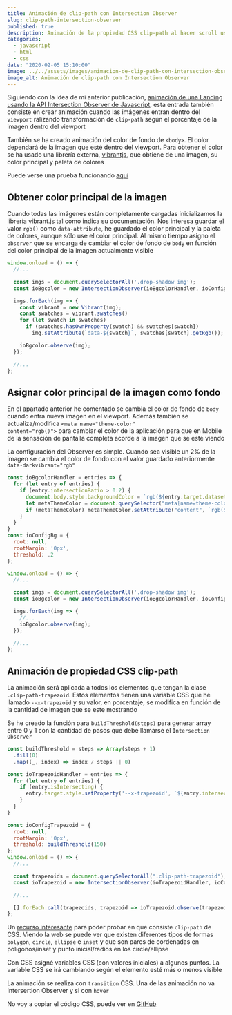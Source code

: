 ---
title: Animación de clip-path con Intersection Observer
slug: clip-path-intersection-observer
published: true
description: Animación de la propiedad CSS clip-path al hacer scroll usando la API de JavaScript Intersection Observer y cambio de color de body obteniendo el color principal de cada imagen
categories:
  - javascript
  - html
  - css
date: "2020-02-05 15:10:00"
image: ../../assets/images/animacion-de-clip-path-con-intersection-observer.jpg
image_alt: Animación de clip-path con Intersection Observer
---

Siguiendo con la idea de mi anterior publicación, <a href="/blog/animacion-de-landing-con-intersection-observer">animación de una Landing usando la API Intersection Observer de Javascript</a>, esta entrada también consiste en crear animación cuando las imágenes entran dentro del <code>viewport</code> ralizando transformación de <code>clip-path</code> según el porcentaje de la imagen dentro del viewport

También se ha creado animación del color de fondo de <code>&lt;body&gt;</code>. El color dependará de la imagen que esté dentro del viewport. Para obtener el color se ha usado una librería externa, <a href="https://jariz.github.io/vibrant.js/">vibrantjs</a>, que obtiene de una imagen, su color principal y paleta de colores

Puede verse una prueba funcionando <a href="experimentos/clip-path-io/" title="Enlace para ver Animación de clip-path con Intersection Observer">aquí</a>

## Obtener color principal de la imagen

Cuando todas las imágenes están completamente cargadas inicializamos la librería vibrant.js tal como indica su documentación. Nos interesa guardar el valor <code>rgb()</code> como <code>data-attribute</code>, he guardado el color principal y la paleta de colores, aunque sólo use el color principal. Al mismo tiempo asigno el <code>observer</code> que se encarga de cambiar el color de fondo de <code>body</code> en función del color principal de la imagen actualmente visible

```javascript
window.onload = () => {
  //...

  const imgs = document.querySelectorAll('.drop-shadow img');
  const ioBgcolor = new IntersectionObserver(ioBgcolorHandler, ioConfigBg);

  imgs.forEach(img => {
    const vibrant = new Vibrant(img);
    const swatches = vibrant.swatches()
    for (let swatch in swatches)
      if (swatches.hasOwnProperty(swatch) && swatches[swatch])
        img.setAttribute(`data-${swatch}`, swatches[swatch].getRgb());

    ioBgcolor.observe(img);
  });

  //...
};
```

## Asignar color principal de la imagen como fondo

En el apartado anterior he comentado se cambia el color de fondo de <code>body</code> cuando entra nueva imagen en el viewport. Además también se actualiza/modifica <code>&lt;meta name="theme-color" content="rgb()"&gt;</code> para cambiar el color de la aplicación para que en Mobile de la sensación de pantalla completa acorde a la imagen que se esté viendo

La configuración del Observer es simple. Cuando sea visible un 2% de la imagen se cambia el color de fondo con el valor guardado anteriormente <code>data-darkvibrant="rgb"</code>

```javascript
const ioBgcolorHandler = entries => {
  for (let entry of entries) {
    if (entry.intersectionRatio > 0.2) {
      document.body.style.backgroundColor = `rgb(${entry.target.dataset.darkvibrant})`;
      let metaThemeColor = document.querySelector("meta[name=theme-color]");
      if (metaThemeColor) metaThemeColor.setAttribute("content", `rgb(${entry.target.dataset.darkvibrant})`);
    }
  }
}
const ioConfigBg = {
  root: null,
  rootMargin: '0px',
  threshold: .2
};

window.onload = () => {
  //...

  const imgs = document.querySelectorAll('.drop-shadow img');
  const ioBgcolor = new IntersectionObserver(ioBgcolorHandler, ioConfigBg);

  imgs.forEach(img => {
    //...
    ioBgcolor.observe(img);
  });

  //...
};
```

## Animación de propiedad CSS clip-path

La animación será aplicada a todos los elementos que tengan la clase <code>.clip-path-trapezoid</code>. Estos elementos tienen una variable CSS que he llamado <code>--x-trapezoid</code> y su valor, en porcentaje, se modifica en función de la cantidad de imagen que se este mostrando

Se he creado la función para <code>buildThreshold(steps)</code> para generar array entre 0 y 1 con la cantidad de pasos que debe llamarse el <code>Intersection Observer</code>

```javascript
const buildThreshold = steps => Array(steps + 1)
  .fill(0)
  .map((_, index) => index / steps || 0)

const ioTrapezoidHandler = entries => {
  for (let entry of entries) {
    if (entry.isIntersecting) {
      entry.target.style.setProperty('--x-trapezoid', `${entry.intersectionRatio * 100}%`);
    }
  }
}

const ioConfigTrapezoid = {
  root: null,
  rootMargin: '0px',
  threshold: buildThreshold(150)
};
window.onload = () => {
  //...

  const trapezoids = document.querySelectorAll(".clip-path-trapezoid");
  const ioTrapezoid = new IntersectionObserver(ioTrapezoidHandler, ioConfigTrapezoid);

  //...

  [].forEach.call(trapezoids, trapezoid => ioTrapezoid.observe(trapezoid));
};
```

Un <a href="https://bennettfeely.com/clippy/">recurso interesante</a> para poder probar en que consiste <code>clip-path</code> de CSS. Viendo la web se puede ver que existen diferentes tipos de formas <code>polygon</code>, <code>circle</code>, <code>ellipse</code> e <code>inset</code> y que son pares de cordenadas en polígonos/inset y punto inicial/radios en los circle/ellipse

Con CSS asigné variables CSS (con valores iniciales) a algunos puntos. La variable CSS se irá cambiando según el elemento esté más o menos visible

La animación se realiza con <code>transition</code> CSS. Una de las animación no va Intersertion Observer y si con <code>hover</code>

No voy a copiar el código CSS, puede ver en <a href="https://github.com/ivanalbizu/clip-path-intersection-observer">GitHub</a>